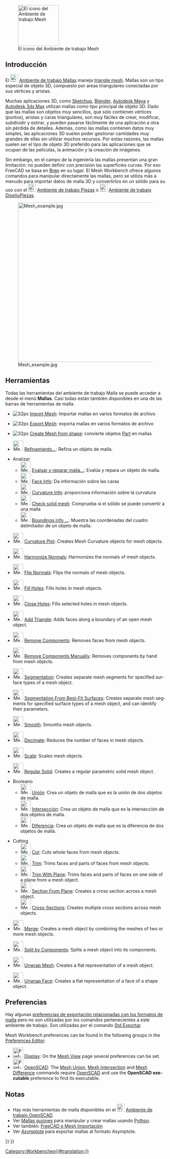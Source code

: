 <languages/>

<div class="mw-translate-fuzzy">
{{Docnav/es
|[[Inspection_Workbench/es|Ambiente de trabajo Inspección]]
|[[OpenSCAD_Workbench/es|Ambiente de trabajo OpenSCAD]]
|IconL=Workbench_Inspection.svg
|IconR=Workbench_OpenSCAD.svg
}}
</div>

[[Image:Workbench_Mesh.svg|thumb|128px|El icono del Ambiente de trabajo Mesh]]

{{TOCright}}

<span id="Introduction"></span>
==Introducción==

<div class="mw-translate-fuzzy">
El  [[Image:Workbench_Mesh.svg|24px]] [[Mesh_Workbench|Ambiente de trabajo Mallas]] maneja [http://en.wikipedia.org/wiki/Triangle_mesh triangle mesh]. Mallas son un tipo especial de objeto 3D, compuesto por areas triangulares conectadas por sus vértices y aristas.
</div>

<div class="mw-translate-fuzzy">
Muchas aplicaciones 3D, como [https://es.wikipedia.org/wiki/SketchUp Sketchup], [http://es.wikipedia.org/wiki/Blender Blender], [http://es.wikipedia.org/wiki/Autodesk_Maya Autodesk Maya] y [http://es.wikipedia.org/wiki/Autodesk_3ds_Max Autodesk 3ds Max] utilizan mallas como tipo principal de objeto 3D. Dado que las mallas son objetos muy sencillos, que sólo contienen vértices (puntos), aristas y caras triangulares, son muy fáciles de crear, modificar, subdividir y estirar, y pueden pasarse fácilmente de una aplicación a otra sin pérdida de detalles. Además, como las mallas contienen datos muy simples, las aplicaciones 3D suelen poder gestionar cantidades muy grandes de ellas sin utilizar muchos recursos. Por estas razones, las mallas suelen ser el tipo de objeto 3D preferido para las aplicaciones que se ocupan de las películas, la animación y la creación de imágenes.
</div>

Sin embargo, en el campo de la ingeniería las mallas presentan una gran limitación: no pueden definir con precisión las superficies curvas. Por eso FreeCAD se basa en [[wikipedia:Boundary representation|Brep]] en su lugar. El Mesh Workbench ofrece algunos comandos para manipular directamente las mallas, pero se utiliza más a menudo para importar datos de malla 3D y convertirlos en un sólido para su uso con el [[Image:Workbench_Part.svg|24px]] [[Part_Workbench/es|Ambiente de trabajo Piezas]] o [[Image:Workbench_PartDesign.svg|24px]] [[PartDesign_Workbench/es|Ambiente de trabajo DiseñoPiezas]].

[[Image:Mesh_example.jpg|500px]]

<span id="Tools"></span>
==Herramientas==

Todas las herramientas del ambiente de trabajo Malla se puede acceder a desde el menú '''Mallas'''. Casi todas están también disponibles en una de las barras de herramientas de malla.

* [[Image: Mesh_ImportMesh.png | 32px]] [[Mesh Import/es|Import Mesh]]: Importar mallas en varios formatos de archivo

* [[Image: Mesh_ExportMesh.png | 32px]] [[Mesh Export/es| Export Mesh]]: exporta mallas en varios formatos de archivo

* [[Image: Mesh MeshFromShape.png | 32px]] [[Mesh MeshFromShape | Create Mesh from shape]]: convierte objetos [[Part_Workbench/es | Part]] en mallas

<div class="mw-translate-fuzzy">
* [[Image:Mesh_RemeshGmsh.svg|32px]] [[Mesh_RemeshGmsh/rs|Refinamiento...]]: Refina un objeto de malla. {{Version/es|0.19}}
</div>

* Analizar
** [[Image:Mesh_Evaluation.svg|32px]] [[Mesh_Evaluation/es|Evaluar y reparar malla...]]: Evalúa y repara un objeto de malla.
** [[Image:Mesh_EvaluateFacet.svg|32px]] [[Mesh_EvaluateFacet/es| Face Info]]: Da información sobre las caras
** [[Image:Mesh_CurvatureInfo.svg|32px]] [[Mesh_CurvatureInfo/es| Curvature Info]]: proporciona información sobre la curvatura
** [[Image:Mesh_EvaluateSolid.svg|32px]] [[Mesh_EvaluateSolid/es| Check solid mesh]]: Comprueba si el sólido se puede convertir a una malla
** [[Image:Mesh_BoundingBox.svg|32px]] [[Mesh_BoundingBox/es| Boundings info ...]]: Muestra las coordenadas del cuadro delimitador de un objeto de malla.

<div lang="en" dir="ltr" class="mw-content-ltr">
* [[Image:Mesh_VertexCurvature.svg|32px]] [[Mesh_VertexCurvature|Curvature Plot]]: Creates Mesh Curvature objects for mesh objects.
</div>

<div lang="en" dir="ltr" class="mw-content-ltr">
* [[Image:Mesh_HarmonizeNormals.svg|32px]] [[Mesh_HarmonizeNormals|Harmonize Normals]]: Harmonizes the normals of mesh objects.
</div>

<div lang="en" dir="ltr" class="mw-content-ltr">
* [[Image:Mesh_FlipNormals.svg|32px]] [[Mesh_FlipNormals|Flip Normals]]: Flips the normals of mesh objects.
</div>

<div lang="en" dir="ltr" class="mw-content-ltr">
* [[Image:Mesh_FillupHoles.svg|32px]] [[Mesh_FillupHoles|Fill Holes]]: Fills holes in mesh objects.
</div>

<div lang="en" dir="ltr" class="mw-content-ltr">
* [[Image:Mesh_FillInteractiveHole.svg|32px]] [[Mesh_FillInteractiveHole|Close Holes]]: Fills selected holes in mesh objects.
</div>

<div lang="en" dir="ltr" class="mw-content-ltr">
* [[Image:Mesh_AddFacet.svg|32px]] [[Mesh_AddFacet|Add Triangle]]: Adds faces along a boundary of an open mesh object.
</div>

<div lang="en" dir="ltr" class="mw-content-ltr">
* [[Image:Mesh_RemoveComponents.svg|32px]] [[Mesh_RemoveComponents|Remove Components]]: Removes faces from mesh objects.
</div>

<div lang="en" dir="ltr" class="mw-content-ltr">
* [[Image:Mesh_RemoveCompByHand.svg|32px]] [[Mesh_RemoveCompByHand|Remove Components Manually]]: Removes components by hand from mesh objects.
</div>

<div lang="en" dir="ltr" class="mw-content-ltr">
* [[Image:Mesh_Segmentation.svg|32px]] [[Mesh_Segmentation|Segmentation]]: Creates separate mesh segments for specified surface types of a mesh object.
</div>

<div lang="en" dir="ltr" class="mw-content-ltr">
* [[Image:Mesh_SegmentationBestFit.svg|32px]] [[Mesh_SegmentationBestFit|Segmentation From Best-Fit Surfaces]]: Creates separate mesh segments for specified surface types of a mesh object, and can identify their parameters.
</div>

<div lang="en" dir="ltr" class="mw-content-ltr">
* [[Image:Mesh_Smoothing.svg|32px]] [[Mesh_Smoothing|Smooth]]: Smooths mesh objects.
</div>

<div lang="en" dir="ltr" class="mw-content-ltr">
* [[Image:Mesh_Decimating.svg|32px]] [[Mesh_Decimating|Decimate]]: Reduces the number of faces in mesh objects.
</div>

<div lang="en" dir="ltr" class="mw-content-ltr">
* [[Image:Mesh_Scale.svg|32px]] [[Mesh_Scale|Scale]]: Scales mesh objects.
</div>

<div lang="en" dir="ltr" class="mw-content-ltr">
* [[Image:Mesh_BuildRegularSolid.svg|32px]] [[Mesh_BuildRegularSolid|Regular Solid]]: Creates a regular parametric solid mesh object.
</div>

* Booleano
** [[Image:Mesh_Union.svg|32px]] [[Mesh_Union/es|Unión]]: Crea un objeto de malla que es la unión de dos objetos de malla.
** [[Image:Mesh_Intersection.svg|32px]] [[Mesh_Intersection/es|Intersección]]: Crea un objeto de malla que es la intersección de dos objetos de malla.
** [[Image:Mesh_Difference.svg|32px]] [[Mesh_Difference/es|Diferencia]]: Crea un objeto de malla que es la diferencia de dos objetos de malla.

<div lang="en" dir="ltr" class="mw-content-ltr">
* Cutting
** [[Image:Mesh_PolyCut.svg|32px]] [[Mesh_PolyCut|Cut]]: Cuts whole faces from mesh objects.
** [[Image:Mesh_PolyTrim.svg|32px]] [[Mesh_PolyTrim|Trim]]: Trims faces and parts of faces from mesh objects.
** [[Image:Mesh_TrimByPlane.svg|32px]] [[Mesh_TrimByPlane|Trim With Plane]]: Trims faces and parts of faces on one side of a plane from a mesh object.
** [[Image:Mesh_SectionByPlane.svg|32px]] [[Mesh_SectionByPlane|Section From Plane]]: Creates a cross section across a mesh object.
** [[Image:Mesh_CrossSections.svg|32px]] [[Mesh_CrossSections|Cross-Sections]]: Creates multiple cross sections across mesh objects.
</div>

<div lang="en" dir="ltr" class="mw-content-ltr">
* [[Image:Mesh_Merge.svg|32px]] [[Mesh_Merge|Merge]]: Creates a mesh object by combining the meshes of two or more mesh objects.
</div>

<div lang="en" dir="ltr" class="mw-content-ltr">
* [[Image:Mesh_SplitComponents.svg|32px]] [[Mesh_SplitComponents|Split by Components]]: Splits a mesh object into its components.
</div>

<div lang="en" dir="ltr" class="mw-content-ltr">
* [[Image:MeshPart_CreateFlatMesh.svg|32px]] [[MeshPart_CreateFlatMesh|Unwrap Mesh]]: Creates a flat representation of a mesh object.
</div>

<div lang="en" dir="ltr" class="mw-content-ltr">
* [[Image:MeshPart_CreateFlatFace.svg|32px]] [[MeshPart_CreateFlatFace|Unwrap Face]]: Creates a flat representation of a face of a shape object.
</div>

<span id="Preferences"></span>
==Preferencias==

Hay algunas [[Import_Export_Preferences/es#Formatos_de_malla|preferencias de exportación relacionadas con los formatos de malla]] pero no son utilizadas por los comandos pertenecientes a este ambiente de trabajo. Son utilizadas por el comando [[Std_Export/es|Std Exportar]].

<div lang="en" dir="ltr" class="mw-content-ltr">
Mesh Workbench preferences can be found in the following groups in the [[Preferences_Editor|Preferences Editor]]:
* [[Image:Preferences-display.svg|32px]] [[Preferences_Editor#Display|Display]]: On the [[Preferences_Editor#Mesh_View|Mesh View]] page several preferences can be set.
* [[Image:Preferences-openscad.svg|32px]] [[OpenSCAD_Preferences|OpenSCAD]]: The [[Mesh_Union|Mesh Union]], [[Mesh_Intersection|Mesh Intersection]] and [[Mesh_Difference|Mesh Difference]] commands require [http://www.openscad.org/ OpenSCAD] and use the '''OpenSCAD executable''' preference to find its executable.
</div>

<span id="Notes"></span>
==Notas==

<div class="mw-translate-fuzzy">
* Hay más herramientas de malla disponibles en el [[Image:Workbench_OpenSCAD.svg|24px]] [[OpenSCAD_Workbench/es|Ambiente de trabajo OpenSCAD]].
* Ver [[Mesh_Scripting/es|Mallas guiones]] para manipular y crear mallas usando [[Python/es|Python]].
* Ver también: [[FreeCAD_and_Mesh_Import/es|FreeCAD e Mesh Importación]]
* Ver [[Asymptote/es|Asymptote]] para exportar mallas al formato Asymptote.
</div>


<div class="mw-translate-fuzzy">
{{Docnav/es
|[[Inspection_Workbench/es|Ambiente de trabajo Inspección]]
|[[OpenSCAD_Workbench/es|Ambiente de trabajo OpenSCAD]]
|IconL=Workbench_Inspection.svg
|IconR=Workbench_OpenSCAD.svg
}}
</div>

{{Mesh Tools navi{{#translation:}}}}
{{Userdocnavi{{#translation:}}}}
[[Category:Workbenches{{#translation:}}]]